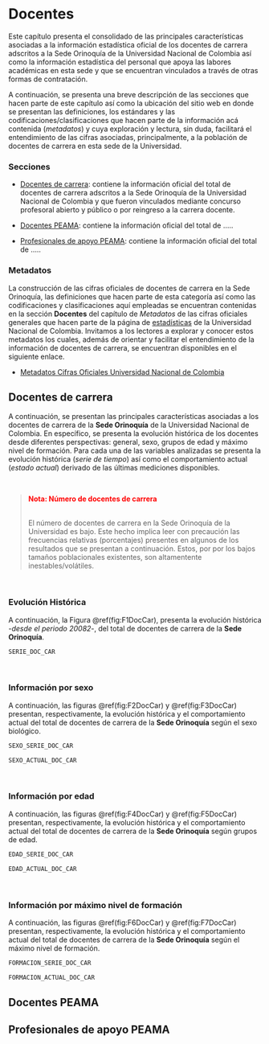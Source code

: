# Docentes {#Doc}

Este capítulo presenta el consolidado de las principales características asociadas a la información estadística oficial de los docentes de carrera adscritos a la Sede Orinoquía de la Universidad Nacional de Colombia así como la información estadística del personal que apoya las labores académicas en esta sede y que se encuentran vinculados a través de otras formas de contratación.

A continuación, se presenta una breve descripción de las secciones que hacen parte de este capítulo así como la ubicación del sitio web en donde se presentan las definiciones, los estándares y las codificaciones/clasificaciones que hacen parte de la información acá contenida (*metadatos*) y cuya exploración y lectura, sin duda, facilitará el entendimiento de las cifras asociadas, principalmente, a la población de docentes de carrera en esta sede de la Universidad. 


<h3>**Secciones**</h3> 


* [Docentes de carrera](#DocCar): contiene la información oficial del total de docentes de carrera adscritos a la Sede Orinoquía de la Universidad Nacional de Colombia y que fueron vinculados mediante concurso profesoral abierto y público o por reingreso a la carrera docente.


* [Docentes PEAMA](#DocPEAMA): contiene la información oficial del total de .....

* [Profesionales de apoyo PEAMA](#DocApo): contiene la información oficial del total de .....


<h3>**Metadatos**</h3>

La construcción de las cifras oficiales de docentes de carrera en la Sede Orinoquía, las definiciones que hacen parte de esta categoría así como las codificaciones y clasificaciones aquí empleadas se encuentran contenidas en la sección **Docentes** del capítulo de *Metadatos* de las cifras oficiales generales que hacen parte de la página de [estadísticas](http://estadisticas.unal.edu.co/home/) de la Universidad Nacional de Colombia. Invitamos a los lectores a explorar y conocer estos metadatos los cuales, además de orientar y facilitar el entendimiento de la información de docentes de carrera, se encuentran disponibles en el siguiente enlace.

* [Metadatos Cifras Oficiales Universidad Nacional de Colombia](http://estadisticas.unal.edu.co/menu-principal/cifras-generales/metadatos/cifras-generales/)


## Docentes de carrera {#DocCar}

A continuación, se presentan las principales características asociadas a los docentes de carrera de la **Sede Orinoquía** de la Universidad Nacional de Colombia. En específico, se presenta la evolución histórica de los docentes desde diferentes perspectivas: general, sexo, grupos de edad y máximo nivel de formación. Para cada una de las variables analizadas se presenta la evolución histórica (*serie de tiempo*) así como el comportamiento actual (*estado actual*) derivado de las últimas mediciones disponibles.

<br>
<blockquote>
<p><strong><p style="color:red;">Nota: Número de docentes de carrera </p></strong><br>
El número de docentes de carrera en la Sede Orinoquía de la Universidad es bajo. Este hecho implica leer con precaución las frecuencias relativas (porcentajes) presentes en algunos de los resultados que se presentan a continuación. Estos, por por los bajos tamaños poblacionales existentes, son altamentente inestables/volátiles.
</p>
</blockquote>
<br>

### Evolución Histórica

A continuación, la Figura \@ref(fig:F1DocCar), presenta la evolución histórica -*desde el periodo 20082*-, del total de docentes de carrera de la **Sede Orinoquía**.

```r
SERIE_DOC_CAR
```
<br>

### Información por sexo 

A continuación, las figuras \@ref(fig:F2DocCar) y \@ref(fig:F3DocCar) presentan, respectivamente, la evolución histórica y el comportamiento actual del total de docentes de carrera de la **Sede Orinoquía** según el sexo biológico.


```r
SEXO_SERIE_DOC_CAR
```

```r
SEXO_ACTUAL_DOC_CAR
```
<br>

### Información por edad

A continuación, las figuras \@ref(fig:F4DocCar) y \@ref(fig:F5DocCar) presentan, respectivamente, la evolución histórica y el comportamiento actual del total de docentes de carrera de la **Sede Orinoquía** según grupos de edad.


```r
EDAD_SERIE_DOC_CAR
```

```r
EDAD_ACTUAL_DOC_CAR
```
<br>

### Información por máximo nivel de formación

A continuación, las figuras \@ref(fig:F6DocCar) y \@ref(fig:F7DocCar) presentan, respectivamente, la evolución histórica y el comportamiento actual del total de docentes de carrera de la **Sede Orinoquía** según el máximo nivel de formación.

```r
FORMACION_SERIE_DOC_CAR
```

```r
FORMACION_ACTUAL_DOC_CAR
```


## Docentes PEAMA {#DocPEAMA}

## Profesionales de apoyo PEAMA {#DocApo}